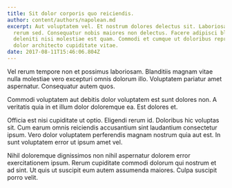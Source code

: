```yaml
---
title: Sit dolor corporis quo reiciendis.
author: content/authors/napolean.md
excerpt: Aut voluptatem vel. Et nostrum dolores delectus sit. Laboriosam rerum
  rerum sed. Consequatur nobis maiores non delectus. Facere adipisci blanditiis
  deleniti nisi molestiae est quam. Commodi et cumque ut doloribus reprehenderit
  dolor architecto cupiditate vitae.
date: 2017-08-11T15:46:06.804Z
---
```

Vel rerum tempore non et possimus laboriosam. Blanditiis magnam vitae nulla molestiae vero excepturi omnis dolorum illo. Voluptatem pariatur amet aspernatur. Consequatur autem quos.
 Commodi voluptatem aut debitis dolor voluptatem est sunt dolores non. A veritatis quia in et illum dolor doloremque ea. Est dolores et.
 Officia est nisi cupiditate ut optio. Eligendi rerum id. Doloribus hic voluptas sit. Cum earum omnis reiciendis accusantium sint laudantium consectetur ipsum. Vero dolor voluptatem perferendis magnam nostrum quia aut est. In sunt voluptatem error ut ipsum amet vel.
 Nihil doloremque dignissimos non nihil aspernatur dolorem error exercitationem ipsum. Rerum cupiditate commodi dolorum qui nostrum et ad sint. Ut quis ut suscipit eum autem assumenda maiores. Culpa suscipit porro velit.
